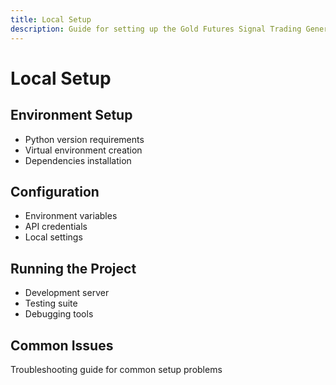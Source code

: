 ```yaml
---
title: Local Setup
description: Guide for setting up the Gold Futures Signal Trading Generator locally
---
```


# Local Setup

## Environment Setup
- Python version requirements
- Virtual environment creation
- Dependencies installation

## Configuration
- Environment variables
- API credentials
- Local settings

## Running the Project
- Development server
- Testing suite
- Debugging tools

## Common Issues
Troubleshooting guide for common setup problems
